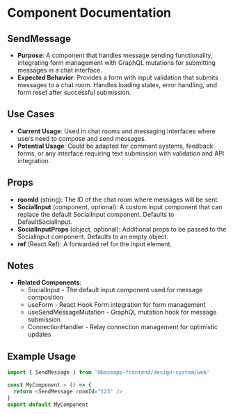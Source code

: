 
<Meta title="@baseapp-frontend | components/Messages/SendMessage" />

# Component Documentation

## SendMessage

- **Purpose**: A component that handles message sending functionality, integrating form management with GraphQL mutations for submitting messages in a chat interface.
- **Expected Behavior**: Provides a form with input validation that submits messages to a chat room. Handles loading states, error handling, and form reset after successful submission.

## Use Cases

- **Current Usage**: Used in chat rooms and messaging interfaces where users need to compose and send messages.
- **Potential Usage**: Could be adapted for comment systems, feedback forms, or any interface requiring text submission with validation and API integration.

## Props

- **roomId** (string): The ID of the chat room where messages will be sent.
- **SocialInput** (component, optional): A custom input component that can replace the default SocialInput component. Defaults to DefaultSocialInput.
- **SocialInputProps** (object, optional): Additional props to be passed to the SocialInput component. Defaults to an empty object.
- **ref** (React.Ref): A forwarded ref for the input element.

## Notes

- **Related Components**:
  - SocialInput - The default input component used for message composition
  - useForm - React Hook Form integration for form management
  - useSendMessageMutation - GraphQL mutation hook for message submission
  - ConnectionHandler - Relay connection management for optimistic updates

## Example Usage

```javascript
import { SendMessage } from '@baseapp-frontend/design-system/web'

const MyComponent = () => {
  return <SendMessage roomId="123" />
}
export default MyComponent
```
